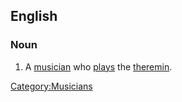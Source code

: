 ==English==
===Noun===
{{en-noun}}
# A [[musician]] who [[play]]s the [[theremin]].

[[Category:Musicians]]